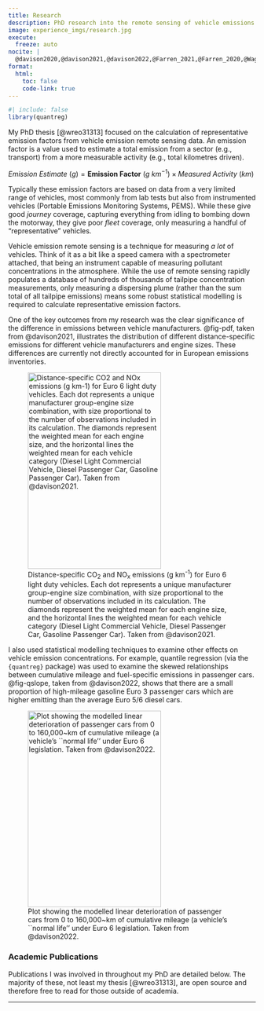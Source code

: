 ```yaml
---
title: Research
description: PhD research into the remote sensing of vehicle emissions.
image: experience_imgs/research.jpg
execute: 
  freeze: auto
nocite: |
  @davison2020,@davison2021,@davison2022,@Farren_2021,@Farren_2020,@Wagner_2021,@Grange_2020
format:
  html:
    toc: false
    code-link: true
---
```


```r
#| include: false
library(quantreg)
```

My PhD thesis [@wreo31313] focused on the calculation of representative emission factors from vehicle emission remote sensing data. An emission factor is a value used to estimate a total emission from a sector (e.g., transport) from a more measurable activity (e.g., total kilometres driven).

$Emission~Estimate~\left(g\right) = \textbf{Emission~Factor}~\left(g~km^{-1}\right) \times Measured~Activity~\left(km\right)$

Typically these emission factors are based on data from a very limited range of vehicles, most commonly from lab tests but also from instrumented vehicles (Portable Emissions Monitoring Systems, PEMS). While these give good *journey* coverage, capturing everything from idling to bombing down the motorway, they give poor *fleet* coverage, only measuring a handful of "representative" vehicles.

Vehicle emission remote sensing is a technique for measuring *a lot* of vehicles. Think of it as a bit like a speed camera with a spectrometer attached, that being an instrument capable of measuring pollutant concentrations in the atmosphere. While the use of remote sensing rapidly populates a database of hundreds of thousands of tailpipe concentration measurements, only measuring a dispersing plume (rather than the sum total of all tailpipe emissions) means some robust statistical modelling is required to calculate representative emission factors.

One of the key outcomes from my research was the clear significance of the difference in emissions between vehicle manufacturers. @fig-pdf, taken from @davison2021, illustrates the distribution of different distance-specific emissions for different vehicle manufacturers and engine sizes. These differences are currently not directly accounted for in European emissions inventories.

![Distance-specific CO~2~ and NO~x~ emissions (g km^-1^) for Euro 6 light duty vehicles. Each dot represents a unique manufacturer group-engine size combination, with size proportional to the number of observations included in its calculation. The diamonds represent the weighted mean for each engine size, and the horizontal lines the weighted mean for each vehicle category (Diesel Light Commercial Vehicle, Diesel Passenger Car, Gasoline Passenger Car). Taken from @davison2021.](experience_imgs/bubbles_new_legend.svg){#fig-pdf width="80%" height=400px}

I also used statistical modelling techniques to examine other effects on vehicle emission concentrations. For example, quantile regression (via the `{quantreg}` package) was used to examine the skewed relationships between cumulative mileage and fuel-specific emissions in passenger cars. @fig-qslope, taken from @davison2022, shows that there are a small proportion of high-mileage gasoline Euro 3 passenger cars which are higher emitting than the average Euro 5/6 diesel cars.

![Plot showing the modelled linear deterioration of passenger cars from 0 to 160,000~km of cumulative mileage (a vehicle's ``normal life'' under Euro 6 legislation. Taken from @davison2022.](experience_imgs/qslopes.svg){#fig-qslope width="80%" height=400px}

### Academic Publications

Publications I was involved in throughout my PhD are detailed below. The majority of these, not least my thesis [@wreo31313], are open source and therefore free to read for those outside of academia.

---

::: {#refs}
:::
